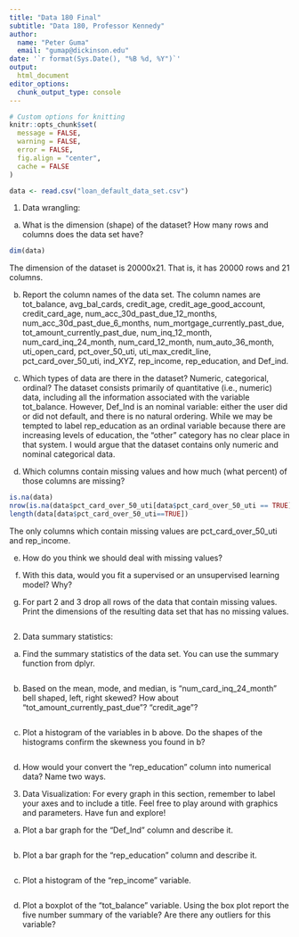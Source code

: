 ```yaml
---
title: "Data 180 Final"
subtitle: "Data 180, Professor Kennedy"
author: 
  name: "Peter Guma"
  email: "gumap@dickinson.edu"
date: '`r format(Sys.Date(), "%B %d, %Y")`'
output: 
  html_document
editor_options: 
  chunk_output_type: console
---
```


```r
# Custom options for knitting
knitr::opts_chunk$set(
  message = FALSE,
  warning = FALSE,
  error = FALSE, 
  fig.align = "center",
  cache = FALSE
) 
```

```r
data <- read.csv("loan_default_data_set.csv")
```

1. Data wrangling:

a. What is the dimension (shape) of the dataset?  How many rows and columns does the data set have?
```r
dim(data)
```
The dimension of the dataset is 20000x21. That is, it has 20000 rows and 21 columns.

b. Report the column names of the data set.
The column names are tot_balance, avg_bal_cards, credit_age, credit_age_good_account, credit_card_age, num_acc_30d_past_due_12_months, num_acc_30d_past_due_6_months, num_mortgage_currently_past_due, tot_amount_currently_past_due, num_inq_12_month, num_card_inq_24_month, num_card_12_month, num_auto_36_month, uti_open_card, pct_over_50_uti, uti_max_credit_line, pct_card_over_50_uti, ind_XYZ, rep_income, rep_education, and Def_ind.

c. Which types of data are there in the dataset? Numeric, categorical, ordinal?
The dataset consists primarily of quantitative (i.e., numeric) data, including all the information associated with the variable tot_balance. However, Def_Ind is an nominal variable: either the user did or did not default, and there is no natural ordering. While we may be tempted to label rep_education as an ordinal variable because there are increasing levels of education, the "other" category has no clear place in that system. I would argue that the dataset contains only numeric and nominal categorical data.

d. Which columns contain missing values and how much (what percent) of those columns are missing?
```r
is.na(data)
nrow(is.na(data$pct_card_over_50_uti[data$pct_card_over_50_uti == TRUE]))
length(data[data$pct_card_over_50_uti==TRUE])
```
The only columns which contain missing values are pct_card_over_50_uti and rep_income.

e. How do you think we should deal with missing values? 

f. With this data, would you fit a supervised or an unsupervised learning model? Why? 

g. For part 2 and 3 drop all rows of the data that contain missing values. Print the dimensions of the resulting data set that has no missing values.
```r

```

2. Data summary statistics:

a. Find the summary statistics of the data set. You can use the summary function from dplyr. 
```r

```

b. Based on the mean, mode, and median, is “num_card_inq_24_month” bell shaped, left, right skewed? How about “tot_amount_currently_past_due”? “credit_age”? 
```r

```

c. Plot a histogram of the variables in b above. Do the shapes of the histograms confirm the skewness you found in b?
```r

```

d. How would your convert the “rep_education” column into numerical data? Name two ways. 


3. Data Visualization:
For every graph in this section, remember to label your axes and to include a title. Feel free to play around with graphics and parameters. Have fun and explore!

a. Plot a bar graph for the “Def_Ind” column and describe it. 
```r

```

b. Plot a bar graph for the “rep_education" column and describe it. 
```r

```

c. Plot a histogram of the “rep_income” variable.
```r

```

d. Plot a boxplot of the “tot_balance” variable. Using the box plot report the five number summary of the variable? Are there any outliers for this variable?
```r

```
